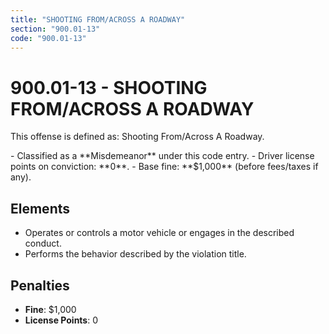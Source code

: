 ```yaml
---
title: "SHOOTING FROM/ACROSS A ROADWAY"
section: "900.01-13"
code: "900.01-13"
---
```





# 900.01-13 - SHOOTING FROM/ACROSS A ROADWAY

This offense is defined as: Shooting From/Across A Roadway.

<Aside type="caution" title="Charge Type: Misdemeanor">
- Classified as a **Misdemeanor** under this code entry.
- Driver license points on conviction: **0**.
- Base fine: **$1,000** (before fees/taxes if any).
</Aside>

## Elements
- Operates or controls a motor vehicle or engages in the described conduct.
- Performs the behavior described by the violation title.

## Penalties
- **Fine**: $1,000
- **License Points**: 0
